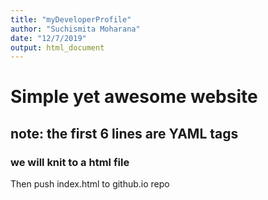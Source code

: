 ```yaml
---
title: "myDeveloperProfile"
author: "Suchismita Moharana"
date: "12/7/2019"
output: html_document
---
```


# Simple yet awesome website
## note: the first 6 lines are YAML tags
### we will knit to a html file
 Then push index.html to github.io repo
 
 

